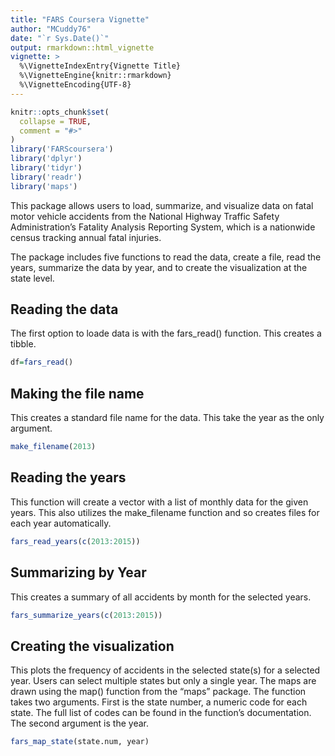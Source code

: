 ```yaml
---
title: "FARS Coursera Vignette"
author: "MCuddy76"
date: "`r Sys.Date()`"
output: rmarkdown::html_vignette
vignette: >
  %\VignetteIndexEntry{Vignette Title}
  %\VignetteEngine{knitr::rmarkdown}
  %\VignetteEncoding{UTF-8}
---
```


```r
knitr::opts_chunk$set(
  collapse = TRUE,
  comment = "#>"
)
library('FARScoursera')
library('dplyr')
library('tidyr')
library('readr')
library('maps')
```

This package allows users to load, summarize, and visualize data on fatal motor vehicle accidents from the National Highway Traffic Safety Administration's Fatality Analysis Reporting System, which is a nationwide census tracking annual fatal injuries. 

The package includes five functions to read the data, create a file, read the years, summarize the data by year, and to create the visualization at the state level. 

## Reading the data

The first option to loade data is with the fars_read() function. This creates a tibble. 

```r
df=fars_read()
```

## Making the file name
This creates a standard file name for the data. This take the year as the only argument. 

```r
make_filename(2013)
```

## Reading the years
This function will create a vector with a list of monthly data for the given years. This also utilizes the make_filename function and so creates files for each year automatically. 

```r
fars_read_years(c(2013:2015))
```

## Summarizing by Year
This creates a summary of all accidents by month for the selected years.

```r
fars_summarize_years(c(2013:2015))
```

## Creating the visualization
This plots the frequency of accidents in the selected state(s) for a selected year. Users can select multiple states but only a single year. The maps are drawn using the map() function from the "maps" package. The function takes two arguments. First is the state number, a numeric code for each state. The full list of codes can be found in the function's documentation. The second argument is the year. 

```r
fars_map_state(state.num, year)
```





